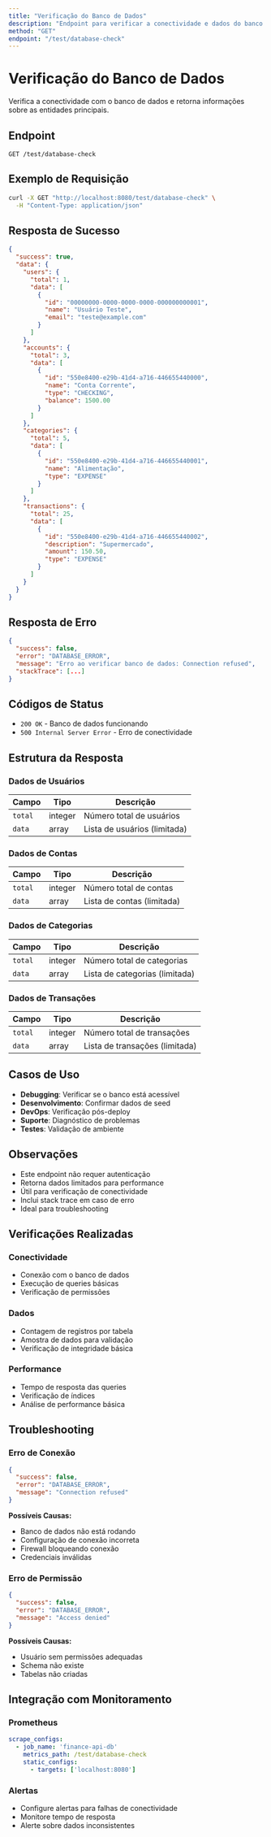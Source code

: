 ```yaml
---
title: "Verificação do Banco de Dados"
description: "Endpoint para verificar a conectividade e dados do banco de dados"
method: "GET"
endpoint: "/test/database-check"
---
```


# Verificação do Banco de Dados

Verifica a conectividade com o banco de dados e retorna informações sobre as entidades principais.

## Endpoint

```
GET /test/database-check
```

## Exemplo de Requisição

```bash
curl -X GET "http://localhost:8080/test/database-check" \
  -H "Content-Type: application/json"
```

## Resposta de Sucesso

```json
{
  "success": true,
  "data": {
    "users": {
      "total": 1,
      "data": [
        {
          "id": "00000000-0000-0000-0000-000000000001",
          "name": "Usuário Teste",
          "email": "teste@example.com"
        }
      ]
    },
    "accounts": {
      "total": 3,
      "data": [
        {
          "id": "550e8400-e29b-41d4-a716-446655440000",
          "name": "Conta Corrente",
          "type": "CHECKING",
          "balance": 1500.00
        }
      ]
    },
    "categories": {
      "total": 5,
      "data": [
        {
          "id": "550e8400-e29b-41d4-a716-446655440001",
          "name": "Alimentação",
          "type": "EXPENSE"
        }
      ]
    },
    "transactions": {
      "total": 25,
      "data": [
        {
          "id": "550e8400-e29b-41d4-a716-446655440002",
          "description": "Supermercado",
          "amount": 150.50,
          "type": "EXPENSE"
        }
      ]
    }
  }
}
```

## Resposta de Erro

```json
{
  "success": false,
  "error": "DATABASE_ERROR",
  "message": "Erro ao verificar banco de dados: Connection refused",
  "stackTrace": [...]
}
```

## Códigos de Status

- `200 OK` - Banco de dados funcionando
- `500 Internal Server Error` - Erro de conectividade

## Estrutura da Resposta

### Dados de Usuários
| Campo | Tipo | Descrição |
|-------|------|-----------|
| `total` | integer | Número total de usuários |
| `data` | array | Lista de usuários (limitada) |

### Dados de Contas
| Campo | Tipo | Descrição |
|-------|------|-----------|
| `total` | integer | Número total de contas |
| `data` | array | Lista de contas (limitada) |

### Dados de Categorias
| Campo | Tipo | Descrição |
|-------|------|-----------|
| `total` | integer | Número total de categorias |
| `data` | array | Lista de categorias (limitada) |

### Dados de Transações
| Campo | Tipo | Descrição |
|-------|------|-----------|
| `total` | integer | Número total de transações |
| `data` | array | Lista de transações (limitada) |

## Casos de Uso

- **Debugging**: Verificar se o banco está acessível
- **Desenvolvimento**: Confirmar dados de seed
- **DevOps**: Verificação pós-deploy
- **Suporte**: Diagnóstico de problemas
- **Testes**: Validação de ambiente

## Observações

- Este endpoint não requer autenticação
- Retorna dados limitados para performance
- Útil para verificação de conectividade
- Inclui stack trace em caso de erro
- Ideal para troubleshooting

## Verificações Realizadas

### Conectividade
- Conexão com o banco de dados
- Execução de queries básicas
- Verificação de permissões

### Dados
- Contagem de registros por tabela
- Amostra de dados para validação
- Verificação de integridade básica

### Performance
- Tempo de resposta das queries
- Verificação de índices
- Análise de performance básica

## Troubleshooting

### Erro de Conexão
```json
{
  "success": false,
  "error": "DATABASE_ERROR",
  "message": "Connection refused"
}
```

**Possíveis Causas:**
- Banco de dados não está rodando
- Configuração de conexão incorreta
- Firewall bloqueando conexão
- Credenciais inválidas

### Erro de Permissão
```json
{
  "success": false,
  "error": "DATABASE_ERROR",
  "message": "Access denied"
}
```

**Possíveis Causas:**
- Usuário sem permissões adequadas
- Schema não existe
- Tabelas não criadas

## Integração com Monitoramento

### Prometheus
```yaml
scrape_configs:
  - job_name: 'finance-api-db'
    metrics_path: /test/database-check
    static_configs:
      - targets: ['localhost:8080']
```

### Alertas
- Configure alertas para falhas de conectividade
- Monitore tempo de resposta
- Alerte sobre dados inconsistentes 